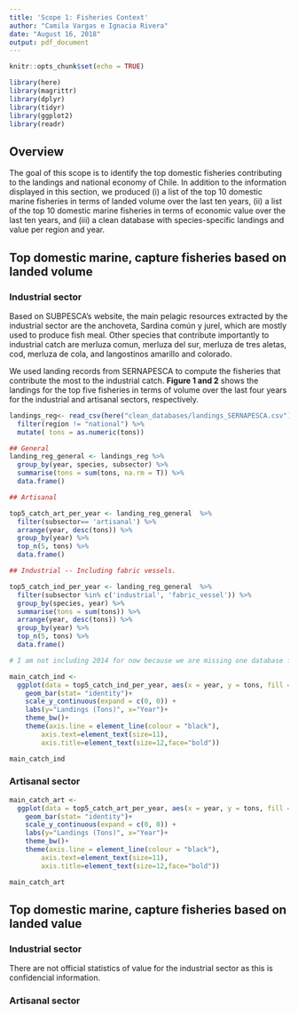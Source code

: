 ```yaml
---
title: 'Scope 1: Fisheries Context'
author: "Camila Vargas e Ignacia Rivera"
date: "August 16, 2018"
output: pdf_document
---
```


```r
knitr::opts_chunk$set(echo = TRUE)

library(here)
library(magrittr)
library(dplyr)
library(tidyr)
library(ggplot2)
library(readr)
```

## Overview

The goal of this scope is to identify the top domestic fisheries contributing to the landings and national economy of Chile. In addition to the information displayed in this section, we produced (i) a list of the top 10 domestic marine fisheries in terms of landed volume over the last ten years, (ii) a list of the top 10 domestic marine fisheries in terms of economic value over the last ten years, and (iii) a clean database with species-specific landings and value per region and year.

## Top domestic marine, capture fisheries based on landed volume

### Industrial sector 

Based on SUBPESCA's website, the main pelagic resources extracted by the industrial sector are the anchoveta, Sardina común y jurel, which are mostly used to produce fish meal. Other species that contribute importantly to industrial catch are merluza comun, merluza del sur, merluza de tres aletas, cod, merluza de cola, and langostinos amarillo and colorado.

We used landing records from SERNAPESCA to compute the fisheries that contribute the most to the industrial catch. **Figure 1 and 2** shows the landings for the top five fisheries in terms of volume over the last four years for the industrial and artisanal sectors, respectively. 

```r

landings_reg<- read_csv(here("clean_databases/landings_SERNAPESCA.csv")) %>% 
  filter(region != "national") %>% 
  mutate( tons = as.numeric(tons))

```

```r

## General
landing_reg_general <- landings_reg %>%
  group_by(year, species, subsector) %>% 
  summarise(tons = sum(tons, na.rm = T)) %>% 
  data.frame()

## Artisanal

top5_catch_art_per_year <- landing_reg_general  %>%
  filter(subsector== 'artisanal') %>% 
  arrange(year, desc(tons)) %>% 
  group_by(year) %>% 
  top_n(5, tons) %>% 
  data.frame()

## Industrial -- Including fabric vessels. 

top5_catch_ind_per_year <- landing_reg_general  %>%
  filter(subsector %in% c('industrial', 'fabric_vessel')) %>% 
  group_by(species, year) %>% 
  summarise(tons = sum(tons)) %>% 
  arrange(year, desc(tons)) %>% 
  group_by(year) %>% 
  top_n(5, tons) %>% 
  data.frame()

```


```r

# I am not including 2014 for now because we are missing one database for industrial landings for 2014 (landings per species and region in national waters)

main_catch_ind <- 
  ggplot(data = top5_catch_ind_per_year, aes(x = year, y = tons, fill = species)) + 
    geom_bar(stat= "identity")+
    scale_y_continuous(expand = c(0, 0)) +
    labs(y="Landings (Tons)", x="Year")+
    theme_bw()+
    theme(axis.line = element_line(colour = "black"),
        axis.text=element_text(size=11),
        axis.title=element_text(size=12,face="bold"))

main_catch_ind 
```

### Artisanal sector 

```r

main_catch_art <- 
  ggplot(data = top5_catch_art_per_year, aes(x = year, y = tons, fill = species)) + 
    geom_bar(stat= "identity")+
    scale_y_continuous(expand = c(0, 0)) +
    labs(y="Landings (Tons)", x="Year")+
    theme_bw()+
    theme(axis.line = element_line(colour = "black"),
        axis.text=element_text(size=11),
        axis.title=element_text(size=12,face="bold"))

main_catch_art

```


## Top domestic marine, capture fisheries based on landed value

### Industrial sector

There are not official statistics of value for the industrial sector as this is confidencial information. 

### Artisanal sector

<!-- Incluir resultados de valores segun precio playa -->
